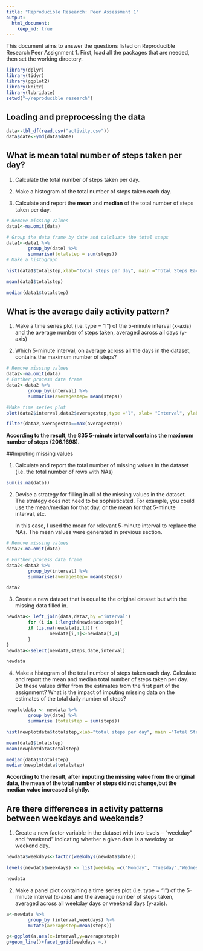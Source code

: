 ```yaml
---
title: "Reproducible Research: Peer Assessment 1"
output:
  html_document:
    keep_md: true
---
```


This document aims to answer the questions listed on Reproducible Research Peer Assignment 1. First, load all the packages that are needed, then set the working directory. 

```r
library(dplyr)
library(tidyr)
library(ggplot2)
library(knitr)
library(lubridate)
setwd("~/reproducible research")
```

## Loading and preprocessing the data

```r
data<-tbl_df(read.csv("activity.csv"))
data$date<-ymd(data$date)
```

## What is mean total number of steps taken per day?

1. Calculate the total number of steps taken per day.

2. Make a histogram of the total number of steps taken each day.

3. Calculate and report the **mean** and **median** of the total number of steps taken per day.

```r
# Remove missing values
data1<-na.omit(data)

# Group the data frame by date and calcluate the total steps
data1<-data1 %>%
        group_by(date) %>%
        summarise(totalstep = sum(steps))
# Make a histograph

hist(data1$totalstep,xlab="total steps per day", main ="Total Steps Each Day")

mean(data1$totalstep)

median(data1$totalstep)
```

## What is the average daily activity pattern?

1. Make a time series plot (i.e. type = "l") of the 5-minute interval (x-axis) and the average number of steps taken, averaged across all days (y-axis)

2. Which 5-minute interval, on average across all the days in the dataset, contains the maximum number of steps?

```r
# Remove missing values
data2<-na.omit(data)
# Further process data frame
data2<-data2 %>%
        group_by(interval) %>%
        summarise(averagestep= mean(steps))

#Make time series plot
plot(data2$interval,data2$averagestep,type ="l", xlab= "Interval", ylab= "Average Steps", main="Average Steps Across All Days")

filter(data2,averagestep==max(averagestep))
```

**According to the result, the 835 5-minute interval contains the maximum number of steps (206.1698).**

##Imputing missing values

1. Calculate and report the total number of missing values in the dataset (i.e. the total number of rows with NAs)

```r
sum(is.na(data))
```

2. Devise a strategy for filling in all of the missing values in the dataset. The strategy does not need to be sophisticated. For example, you could use the mean/median for that day, or the mean for that 5-minute interval, etc.
   
   In this case, I used the mean for relevant 5-minute interval to replace the NAs. The mean values were generated in previous section. 
   
   
```r
# Remove missing values
data2<-na.omit(data)

# Further process data frame
data2<-data2 %>%
        group_by(interval) %>%
        summarise(averagestep= mean(steps))

data2
```

3. Create a new dataset that is equal to the original dataset but with the missing data filled in.
```r

newdata<- left_join(data,data2,by ="interval")
        for (i in 1:length(newdata$steps)){
        if (is.na(newdata[i,1])) {
                newdata[i,1]<-newdata[i,4]
        }
}
newdata<-select(newdata,steps,date,interval)

newdata
```

4. Make a histogram of the total number of steps taken each day. Calculate and report the mean and median total number of steps taken per day. Do these values differ from the estimates from the first part of the assignment? What is the impact of imputing missing data on the estimates of the total daily number of steps?

```r
newplotdata <- newdata %>%
        group_by(date) %>%
        summarise (totalstep = sum(steps))

hist(newplotdata$totalstep,xlab="total steps per day", main ="Total Steps Each Day (imputed)")  

mean(data1$totalstep)
mean(newplotdata$totalstep)

median(data1$totalstep)
median(newplotdata$totalstep)

```

**According to the result, after imputing the missing value from the original data, the mean of the total number of steps did not change,but the median value increased slightly.**

## Are there differences in activity patterns between weekdays and weekends?

1. Create a new factor variable in the dataset with two levels -- "weekday" and "weekend" indicating whether a given date is a weekday or weekend day.

```r

newdata$weekdays<-factor(weekdays(newdata$date))

levels(newdata$weekdays) <- list(weekday =c("Monday", "Tuesday","Wednesday","Thursday","Friday"),weekend =c("Saturday","Sunday"))

newdata

```

2. Make a panel plot containing a time series plot (i.e. type = "l") of the 5-minute interval (x-axis) and the average number of steps taken, averaged across all weekday days or weekend days (y-axis).

```r
a<-newdata %>%
        group_by (interval,weekdays) %>%
        mutate(averagestep=mean(steps))

g<-ggplot(a,aes(x=interval,y=averagestep))
g+geom_line()+facet_grid(weekdays ~.)
```

